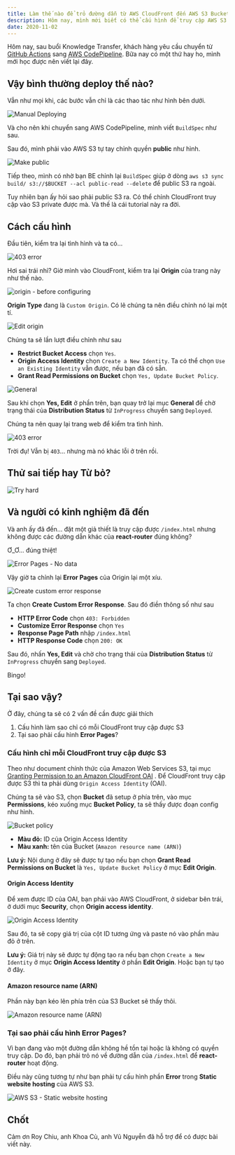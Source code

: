 ```yaml
---
title: Làm thế nào để trỏ đường dẫn từ AWS CloudFront đến AWS S3 Bucket
description: Hôm nay, mình mới biết có thể cấu hình để truy cập AWS S3 từ CloudFront mà không cần phải cấp quyền đọc public khi deploy ứng dụng bằng ReactJS.
date: 2020-11-02
---
```


Hôm nay, sau buổi Knowledge Transfer, khách hàng yêu cầu chuyển từ [GitHub Actions](https://docs.github.com/en/free-pro-team@latest/actions) sang [AWS CodePipeline](https://aws.amazon.com/codepipeline/). Bữa nay có một thứ hay ho, mình mới học được nên viết lại đây.

## Vậy bình thường deploy thế nào?

Vẫn như mọi khi, các bước vẫn chỉ là các thao tác như hình bên dưới.

![Manual Deploying](/assets/tutorials/lam-the-nao-de-tro-duong-dan-tu-aws-cloudfront-den-aws-s3-bucket/deploying.jpg)

Và cho nên khi chuyển sang AWS CodePipeline, mình viết `BuildSpec` như sau.

Sau đó, mình phải vào AWS S3 tự tay chỉnh quyền **public** như hình.

![Make public](/assets/tutorials/lam-the-nao-de-tro-duong-dan-tu-aws-cloudfront-den-aws-s3-bucket/make-public.png)

Tiếp theo, mình có nhờ bạn BE chỉnh lại `BuildSpec` giúp ở dòng `aws s3 sync build/ s3://$BUCKET --acl public-read --delete` để public S3 ra ngoài.

Tuy nhiên bạn ấy hỏi sao phải public S3 ra. Có thể chỉnh CloudFront truy cập vào S3 private được mà. Và thế là cái tutorial này ra đời.

## Cách cấu hình

Đầu tiên, kiểm tra lại tình hình và ta có...

![403 error](/assets/tutorials/lam-the-nao-de-tro-duong-dan-tu-aws-cloudfront-den-aws-s3-bucket/403-error.png)

Hơi sai trái nhỉ? Giờ mình vào CloudFront, kiểm tra lại **Origin** của trang này như thế nào.

![origin - before configuring](/assets/tutorials/lam-the-nao-de-tro-duong-dan-tu-aws-cloudfront-den-aws-s3-bucket/origin-before.jpg)

**Origin Type** đang là `Custom Origin`. Có lẽ chúng ta nên điều chỉnh nó lại một tí.

![Edit origin](/assets/tutorials/lam-the-nao-de-tro-duong-dan-tu-aws-cloudfront-den-aws-s3-bucket/edit-origin.jpg)

Chúng ta sẽ lần lượt điều chỉnh như sau

- **Restrict Bucket Access** chọn `Yes`.
- **Origin Access Identity** chọn `Create a New Identity`. Ta có thể chọn `Use an Existing Identity` vẫn được, nếu bạn đã có sẵn.
- **Grant Read Permissions on Bucket** chọn `Yes, Update Bucket Policy`.

![General](/assets/tutorials/lam-the-nao-de-tro-duong-dan-tu-aws-cloudfront-den-aws-s3-bucket/general.jpg)

Sau khi chọn **Yes, Edit** ở phần trên, bạn quay trở lại mục **General** để chờ trạng thái của **Distribution Status** từ `InProgress` chuyển sang `Deployed`.

Chúng ta nên quay lại trang web để kiểm tra tình hình.

![403 error](/assets/tutorials/lam-the-nao-de-tro-duong-dan-tu-aws-cloudfront-den-aws-s3-bucket/403-error-v2.png)

Trời đụ! Vẫn bị `403`... nhưng mà nó khác lỗi ở trên rồi.

## Thử sai tiếp hay Từ bỏ?

![Try hard](/assets/tutorials/lam-the-nao-de-tro-duong-dan-tu-aws-cloudfront-den-aws-s3-bucket/try-hard.jpg)

## Và người có kinh nghiệm đã đến

Và anh ấy đã đến... đặt một giả thiết là truy cập được `/index.html` nhưng không được các đường dẫn khác của **react-router** đúng không?

Ơ_Ơ... đúng thiệt!

![Error Pages - No data](/assets/tutorials/lam-the-nao-de-tro-duong-dan-tu-aws-cloudfront-den-aws-s3-bucket/error-pages__no-data.png)

Vậy giờ ta chỉnh lại **Error Pages** của Origin lại một xíu.

![Create custom error response](/assets/tutorials/lam-the-nao-de-tro-duong-dan-tu-aws-cloudfront-den-aws-s3-bucket/create-custom-error-response.png)

Ta chọn **Create Custom Error Response**. Sau đó điền thông số như sau

- **HTTP Error Code** chọn `403: Forbidden`
- **Customize Error Response** chọn `Yes`
- **Response Page Path** nhập `/index.html`
- **HTTP Response Code** chọn `200: OK`

Sau đó, nhấn **Yes, Edit** và chờ cho trạng thái của **Distribution Status** từ `InProgress` chuyển sang `Deployed`.

Bingo!

## Tại sao vậy?

Ở đây, chúng ta sẽ có 2 vấn đề cần được giải thích

1.  Cấu hình làm sao chỉ có mỗi CloudFront truy cập được S3
2.  Tại sao phải cấu hình **Error Pages**?

### Cấu hình chỉ mỗi CloudFront truy cập được S3

Theo như document chính thức của Amazon Web Services S3, tại mục [Granting Permission to an Amazon CloudFront OAI](https://docs.aws.amazon.com/AmazonS3/latest/dev/example-bucket-policies.html#example-bucket-policies-cloudfront) . Để CloudFront truy cập được S3 thì ta phải dùng `Origin Access Identity` (OAI).

Chúng ta sẽ vào S3, chọn **Bucket** đã setup ở phía trên, vào mục **Permissions**, kéo xuống mục **Bucket Policy**, ta sẽ thấy được đoạn config như hình.

![Bucket policy](/assets/tutorials/lam-the-nao-de-tro-duong-dan-tu-aws-cloudfront-den-aws-s3-bucket/bucket-policy.jpg)

- **Màu đỏ:** ID của Origin Access Identity
- **Màu xanh:** tên của Bucket (`Amazon resource name (ARN)`)

**Lưu ý:** Nội dung ở đây sẽ được tự tạo nếu bạn chọn **Grant Read Permissions on Bucket** là `Yes, Update Bucket Policy` ở mục **Edit Origin**.

#### Origin Access Identity

Để xem được ID của OAI, bạn phải vào AWS CloudFront, ở sidebar bên trái, ở dưới mục **Security**, chọn **Origin access identity**.

![Origin Access Identity](/assets/tutorials/lam-the-nao-de-tro-duong-dan-tu-aws-cloudfront-den-aws-s3-bucket/origin-access-identity.jpg)

Sau đó, ta sẽ copy giá trị của cột ID tương ứng và paste nó vào phần màu đỏ ở trên.

**Lưu ý:** Giá trị này sẽ được tự động tạo ra nếu bạn chọn `Create a New Identity` ở mục **Origin Access Identity** ở phần **Edit Origin**. Hoặc bạn tự tạo ở đây.

#### Amazon resource name (ARN)

Phần này bạn kéo lên phía trên của S3 Bucket sẽ thấy thôi.

![Amazon resource name (ARN)](/assets/tutorials/lam-the-nao-de-tro-duong-dan-tu-aws-cloudfront-den-aws-s3-bucket/arn.jpg)

### Tại sao phải cấu hình Error Pages?

Vì bạn đang vào một đường dẫn không hề tồn tại hoặc là không có quyền truy cập. Do đó, bạn phải trỏ nó về đường dẫn của `/index.html` để **react-router** hoạt động.

Điều này cũng tương tự như bạn phải tự cấu hình phần **Error** trong **Static website hosting** của AWS S3.

![AWS S3 - Static website hosting](/assets/tutorials/lam-the-nao-de-tro-duong-dan-tu-aws-cloudfront-den-aws-s3-bucket/static-website-hosting.png)

## Chốt

Cảm ơn Roy Chiu, anh Khoa Cù, anh Vũ Nguyễn đã hỗ trợ để có được bài viết này.
